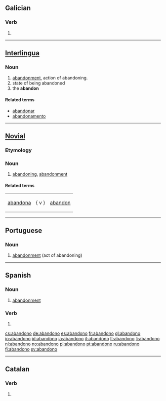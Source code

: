 ==Galician==

===Verb===
{{gl-verb-form}}

# {{conjugation of|[[abandonar#Galician|abandonar]]||1|s|pres|ind}}

----

==[[Interlingua]]==

===Noun===
{{ia-noun}}

# [[abandonment]], action of abandoning.
# state of being abandoned
# the '''abandon'''

====Related terms====
* [[abandonar]] 
* [[abandonamento]]
{{attention|ia}}<!--Are my edits correct-->

----

==[[Novial]]==

===Etymology===
{{suffix|lang=nov|abandon|o}}

===Noun===
{{infl|nov|noun}}

# [[abandoning]], [[abandonment]]

====Related terms====
{|
|[[abandona]] || { v } || [[abandon]]
|}

----

==Portuguese==

===Noun===
{{infl|pt|noun|g=m}}

# [[abandonment]] (act of abandoning)

{{tbot entry|Portuguese|abandonment|2009|July|pt}}

----

==Spanish==

===Noun===
{{es-noun-m}}

# [[abandonment]]

===Verb===
{{es-verb-form|abandonar}}

# {{es-verb form of|mood=ind|tense=pres|num=s|pers=1|ending=ar|verb=[[abandonar]]}}

[[cs:abandono]]
[[de:abandono]]
[[es:abandono]]
[[fr:abandono]]
[[gl:abandono]]
[[io:abandono]]
[[id:abandono]]
[[ia:abandono]]
[[it:abandono]]
[[lt:abandono]]
[[li:abandono]]
[[nl:abandono]]
[[no:abandono]]
[[pl:abandono]]
[[pt:abandono]]
[[ru:abandono]]
[[fi:abandono]]
[[sv:abandono]]

----
==Catalan==
===Verb===
{{infl form|ca|verb}}

# {{ca-verb form of|p=1|n=sg|t=pres|m=ind|abandonar}}
{{rfc-auto}}